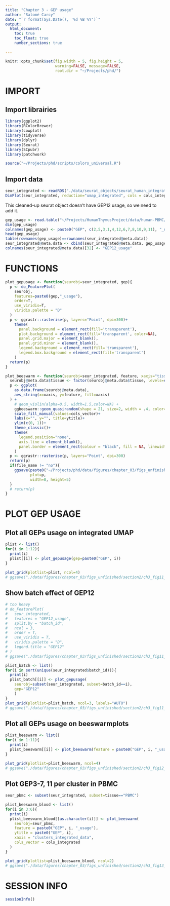 ```yaml
---
title: "Chapter 3 - GEP usage"
author: "Salomé Carcy"
date: "`r format(Sys.Date(), '%d %B %Y')`"
output:
  html_document:
    toc: true
    toc_float: true
    number_sections: true

---
```


```r
knitr::opts_chunk$set(fig.width = 5, fig.height = 5,
                      warning=FALSE, message=FALSE,
                      root.dir = "~/Projects/phd/")
```


# IMPORT

## Import librairies
```r
library(ggplot2)
library(RColorBrewer)
library(cowplot)
library(tidyverse)
library(dplyr)
library(Seurat)
library(SCpubr)
library(patchwork)

source("~/Projects/phd/scripts/colors_universal.R")
```

## Import data
```r
seur_integrated <- readRDS("./data/seurat_objects/seurat_human_integrated_object_23_12_01.rds")
DimPlot(seur_integrated, reduction="umap_integrated", cols = cols_integrated)
```

This cleaned-up seurat object doesn't have GEP12 usage, so we need to add it.
```r
gep_usage <- read.table("~/Projects/HumanThymusProject/data/human-PBMC/HumanData_20_RibbonPlotCellStateToID/cNMF_output/non_imputed_cNMF_allcells.usages.k_12.dt_0_02.consensus.txt", header=T)
dim(gep_usage)
colnames(gep_usage) <- paste0("GEP", c(2,5,3,1,4,12,6,7,8,10,9,11), "_usage")
head(gep_usage)
table(rownames(gep_usage)==rownames(seur_integrated@meta.data))
seur_integrated@meta.data <- cbind(seur_integrated@meta.data, gep_usage[,"GEP12_usage"])
colnames(seur_integrated@meta.data)[32] <- "GEP12_usage"
```




# FUNCTIONS
```r
plot_gepusage <- function(seurobj=seur_integrated, gep){
  p <- do_FeaturePlot(
    seurobj,
    features=paste0(gep,"_usage"),
    order=T,
    use_viridis=T,
    viridis.palette = "D"
  )
  p <- ggrastr::rasterise(p, layers="Point", dpi=300)+
    theme(
      panel.background = element_rect(fill='transparent'),
      plot.background = element_rect(fill='transparent', color=NA),
      panel.grid.major = element_blank(),
      panel.grid.minor = element_blank(),
      legend.background = element_rect(fill='transparent'),
      legend.box.background = element_rect(fill='transparent')
    )
  return(p)
}

plot_beeswarm <- function(seurobj=seur_integrated, feature, xaxis="tissue", ytitle, cols_vector=cols_tissue, file_name="no"){
  seurobj@meta.data$tissue <- factor(seurobj@meta.data$tissue, levels=c("Thymus", "PBMC"))
  p <- ggplot(
    as.data.frame(seurobj@meta.data),
    aes_string(x=xaxis, y=feature, fill=xaxis)
  ) +
    # geom_violin(alpha=0.5, width=1.5,color=NA) +
    ggbeeswarm::geom_quasirandom(shape = 21, size=2, width = .4, color="black", show.legend = F, stroke=0.1)+
    scale_fill_manual(values=cols_vector)+
    labs(x="", y="", title=ytitle)+
    ylim(c(0, 1))+
    theme_classic()+
    theme(
      legend.position="none",
      axis.line = element_blank(),
      panel.border = element_rect(colour = "black", fill = NA, linewidth = 0.5)
    )
  p <- ggrastr::rasterise(p, layers="Point", dpi=300)
  return(p)
  if(file_name != "no"){
    ggsave(paste0("~/Projects/phd/data/figures/chapter_03/figs_unfinished/section2/ch3_fig11_", file_name),
           plot=p,
           width=8, height=5)
  }
  # return(p)
}
```




# PLOT GEP USAGE

## Plot all GEPs usage on integrated UMAP
```r
plist <- list()
for(i in 1:12){
  print(i)
  plist[[i]] <- plot_gepusage(gep=paste0("GEP", i))
}

plot_grid(plotlist=plist, ncol=4)
# ggsave("./data/figures/chapter_03/figs_unfinished/section2/ch3_fig11_gepusage.pdf", width=18, height=16)
```


## Show batch effect of GEP12
```r
# too heavy
# do_FeaturePlot(
#   seur_integrated,
#   features = "GEP12_usage",
#   split.by = "batch_id",
#   ncol = 3,
#   order = T,
#   use_viridis = T,
#   viridis.palette = "D",
#   legend.title = "GEP12"
# )
# ggsave("./data/figures/chapter_03/figs_unfinished/section2/ch3_fig11_suppfigure_gep12.pdf", width=10, height=11)

plist_batch <- list()
for(i in sort(unique(seur_integrated$batch_id))){
  print(i)
  plist_batch[[i]] <- plot_gepusage(
    seurobj=subset(seur_integrated, subset=batch_id==i),
    gep="GEP12"
    )
}
plot_grid(plotlist=plist_batch, ncol=3, labels="AUTO")
# ggsave("./data/figures/chapter_03/figs_unfinished/section2/ch3_fig11_suppfigure_gep12_subset.pdf", width=16, height=20)
```


## Plot all GEPs usage on beeswarmplots
```r
plist_beeswarm <- list()
for(i in 1:11){
  print(i)
  plist_beeswarm[[i]] <- plot_beeswarm(feature = paste0("GEP", i, "_usage"), ytitle = paste0("GEP", i))
}

plot_grid(plotlist=plist_beeswarm, ncol=4)
# ggsave("./data/figures/chapter_03/figs_unfinished/section2/ch3_fig12_gepusage_per_tissue.pdf", width=14, height=10)
```


## Plot GEP3-7, 11 per cluster in PBMC
```r
seur_pbmc <- subset(seur_integrated, subset=tissue=="PBMC")

plist_beeswarm_blood <- list()
for(i in 3:6){
  print(i)
  plist_beeswarm_blood[[as.character(i)]] <- plot_beeswarm(
    seurobj=seur_pbmc,
    feature = paste0("GEP", i, "_usage"),
    ytitle = paste0("GEP", i),
    xaxis = "clusters_integrated_data",
    cols_vector = cols_integrated
  )
}

plot_grid(plotlist=plist_beeswarm_blood, ncol=2)
# ggsave("./data/figures/chapter_03/figs_unfinished/section2/ch3_fig13_gepusage_per_blood_cluster.pdf", width=10, height=7)
```




# SESSION INFO
```r
sessionInfo()
```


